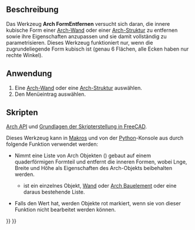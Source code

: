 <languages/>

{{Docnav/de
|[[Arch_SelectNonSolidMeshes/de|NichtmannigfaltigeNetzeAuswählen]]
|[[Arch_CloseHoles/de|LöcherSchließen]]
|[[BIM_Workbench/de|BIM]]
|IconL=Arch_SelectNonManifold.svg
|IconR=Arch_CloseHoles.svg
|IconC=Workbench_BIM.svg
}}

{{VeryImportantMessage|DIESER BEFEHL IST BESTANDTEIL DES INTEGRIERTEN ARBEITSBEREICHS [[BIM_Workbench/de|BIM]] IN V1.0<br>
Diese Seite wurde für diese Version aktualisiert.}}

{{GuiCommand/de
|Name=Arch RemoveShape
|Name/de=Arch FormEntfernen
|MenuLocation=Utils → Form entfernen
|Workbenches=[[BIM_Workbench/de|BIM]]
|SeeAlso=[[Arch_SplitMesh/de|Arch NetzAufteilen]], [[Arch_MeshToShape/de|Arch NetzZuForm]]
}}

<span id="Description"></span>
==Beschreibung==

Das Werkzeug '''Arch FormEntfernen''' versucht sich daran, die innere kubische Form einer [[Arch_Wall/de|Arch-Wand]]  oder einer [[Arch_Structure/de|Arch-Struktur]] zu entfernen sowie ihre Eigenschaften anzupassen und sie damit vollständig zu parametrisieren. Dieses Werkzeug funktioniert nur, wenn die zugrundeliegende Form kubisch ist (genau 6 Flächen, alle Ecken haben nur rechte Winkel).

<span id="Usage"></span>
==Anwendung==

# Eine [[Arch_Wall/de|Arch-Wand]] oder eine [[Arch_Structure/de|Arch-Struktur]] auswählen.
# Den Menüeintrag {{MenuCommand|Utils → [[Image:Arch_RemoveShape.svg|16px]] Form entfernen}} auswählen.

<span id="Scripting"></span>
==Skripten==

{{Emphasis|Siehe auch:}} [[Arch_API/de|Arch API]] und [[FreeCAD_Scripting_Basics/de|Grundlagen der Skripterstellung in FreeCAD]].

Dieses Werkzeug kann in [[Macros/de|Makros]] und von der [[Python/de|Python]]-Konsole aus durch folgende Funktion verwendet werden:

{{Code|code=
removeShape(objs, mark=True)
}}

* Nimmt eine Liste von Arch Objekten ({{incode|objs}}) gebaut auf einem quaderförmigen Formteil und entfernt die inneren Formen, wobei Lnge, Breite und Höhe als Eigenschaften des Arch-Objekts beibehalten werden.
** {{incode|objs}} ist ein einzelnes Objekt, [[Arch Wall/de|Wand]] oder [[Arch Structure/de|Arch Bauelement]] oder eine daraus bestehende Liste.
* Falls {{incode|mark}} den Wert {{incode|True}} hat, werden Objekte rot markiert, wenn sie von dieser Funktion nicht bearbeitet werden können.

{{Code|code=
import FreeCAD, Draft, Arch

Box = FreeCAD.ActiveDocument.addObject("Part::Box", "Box")
Box.Length = 1000
Box.Width = 2000
Box.Height = 1000
FreeCAD.ActiveDocument.recompute()

Structure = Arch.makeStructure(Box)
FreeCAD.ActiveDocument.recompute()

Arch.removeShape(Structure)
FreeCAD.ActiveDocument.recompute()
}}


{{Docnav/de
|[[Arch_SelectNonSolidMeshes/de|NichtmannigfaltigeNetzeAuswählen]]
|[[Arch_CloseHoles/de|LöcherSchließen]]
|[[BIM_Workbench/de|BIM]]
|IconL=Arch_SelectNonManifold.svg
|IconR=Arch_CloseHoles.svg
|IconC=Workbench_BIM.svg
}}

{{BIM_Tools_navi{{#translation:}}}}
{{Userdocnavi{{#translation:}}}}